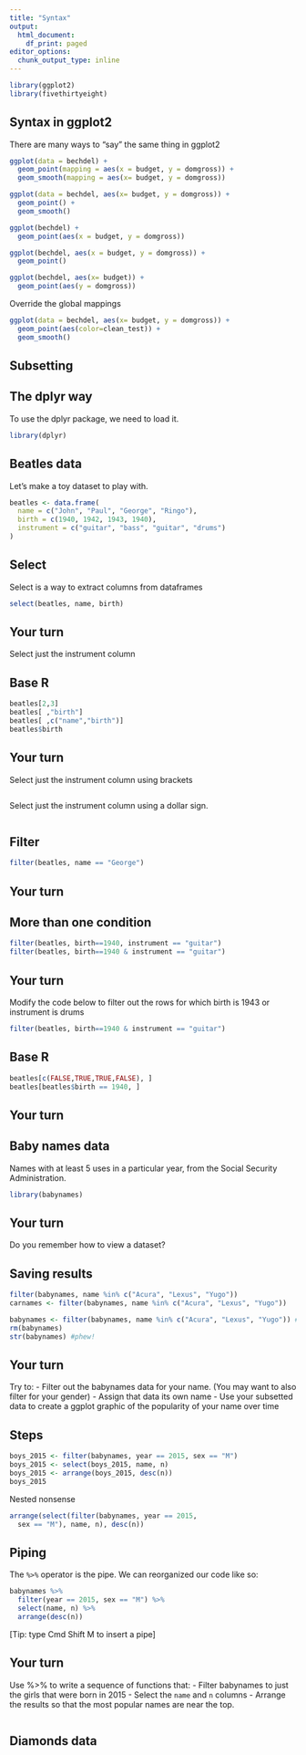 ```yaml
---
title: "Syntax"
output:
  html_document:
    df_print: paged
editor_options:
  chunk_output_type: inline
---
```


```r
library(ggplot2)
library(fivethirtyeight)
```

## Syntax in ggplot2
There are many ways to "say" the same thing in ggplot2

```r
ggplot(data = bechdel) +
  geom_point(mapping = aes(x = budget, y = domgross)) +
  geom_smooth(mapping = aes(x= budget, y = domgross))
```

```r
ggplot(data = bechdel, aes(x= budget, y = domgross)) +
  geom_point() +
  geom_smooth()
```

```r
ggplot(bechdel) + 
  geom_point(aes(x = budget, y = domgross))

ggplot(bechdel, aes(x = budget, y = domgross)) +
  geom_point()

ggplot(bechdel, aes(x= budget)) + 
  geom_point(aes(y = domgross))
```

Override the global mappings

```r
ggplot(data = bechdel, aes(x= budget, y = domgross)) +
  geom_point(aes(color=clean_test)) +
  geom_smooth()
```

## Subsetting

## The dplyr way
To use the dplyr package, we need to load it.

```r
library(dplyr)
```



## Beatles data
Let's make a toy dataset to play with. 

```r
beatles <- data.frame(
  name = c("John", "Paul", "George", "Ringo"),
  birth = c(1940, 1942, 1943, 1940), 
  instrument = c("guitar", "bass", "guitar", "drums")
)
```

## Select
Select is a way to extract columns from dataframes

```r
select(beatles, name, birth)
```

## Your turn
Select just the instrument column



## Base R
```r
beatles[2,3]
beatles[ ,"birth"]
beatles[ ,c("name","birth")]
beatles$birth
```

## Your turn
Select just the instrument column using brackets

```r

```

Select just the instrument column using a dollar sign.

```r

```

## Filter

```r
filter(beatles, name == "George")
```

## Your turn


## More than one condition
```r
filter(beatles, birth==1940, instrument == "guitar")
filter(beatles, birth==1940 & instrument == "guitar")
```

## Your turn
Modify  the code below to filter out the rows for which birth is 1943 or instrument is drums

```r
filter(beatles, birth==1940 & instrument == "guitar")
```


## Base R

```r
beatles[c(FALSE,TRUE,TRUE,FALSE), ]
beatles[beatles$birth == 1940, ]
```

## Your turn

## Baby names data
Names with at least 5 uses in a particular year, from the Social Security Administration. 

```r
library(babynames)
```

## Your turn
Do you remember how to view a dataset?

## Saving results

```r
filter(babynames, name %in% c("Acura", "Lexus", "Yugo"))
carnames <- filter(babynames, name %in% c("Acura", "Lexus", "Yugo"))
```

```r
babynames <- filter(babynames, name %in% c("Acura", "Lexus", "Yugo")) # dangerous!
rm(babynames)
str(babynames) #phew!
```

## Your turn
Try to:
- Filter out the babynames data for your name. (You may want to also filter for your gender)
- Assign that data its own name 
- Use your subsetted data to create a ggplot graphic of the popularity of your name over time

## Steps

```r
boys_2015 <- filter(babynames, year == 2015, sex == "M")
boys_2015 <- select(boys_2015, name, n)
boys_2015 <- arrange(boys_2015, desc(n))
boys_2015
```

Nested nonsense

```r
arrange(select(filter(babynames, year == 2015, 
  sex == "M"), name, n), desc(n))
```

## Piping
The `%>%` operator is the pipe. We can reorganized our code like so:

```r
babynames %>%
  filter(year == 2015, sex == "M") %>%
  select(name, n) %>%
  arrange(desc(n))
```

[Tip: type Cmd Shift M to insert a pipe]

## Your turn
Use %>% to write a sequence of functions that: 
- Filter babynames to just the girls that were born in 2015
- Select the `name` and `n` columns
- Arrange the results so that the most popular names are near the top.

```r

```

## Diamonds data

```r

```

